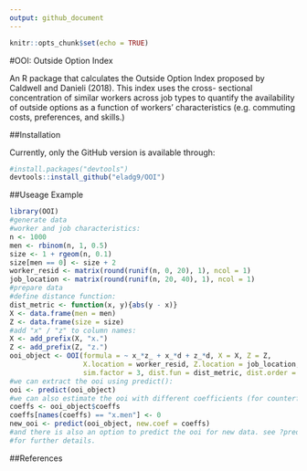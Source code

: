 ```yaml
---
output: github_document
---
```


```r
knitr::opts_chunk$set(echo = TRUE)
```

#OOI: Outside Option Index

An R package that calculates the Outside Option Index proposed by Caldwell and Danieli (2018). This index uses the cross- sectional concentration of similar workers across job types to quantify the availability of outside options as a function of workers’ characteristics (e.g. commuting costs, preferences, and skills.)


##Installation

Currently, only the GitHub version is available through:
```r
#install.packages("devtools")
devtools::install_github("eladg9/OOI")
```

##Useage Example

```r
library(OOI)
#generate data
#worker and job characteristics:
n <- 1000
men <- rbinom(n, 1, 0.5)
size <- 1 + rgeom(n, 0.1) 
size[men == 0] <- size + 2
worker_resid <- matrix(round(runif(n, 0, 20), 1), ncol = 1)
job_location <- matrix(round(runif(n, 20, 40), 1), ncol = 1)
#prepare data
#define distance function:
dist_metric <- function(x, y){abs(y - x)}
X <- data.frame(men = men)
Z <- data.frame(size = size)
#add "x" / "z" to column names:
X <- add_prefix(X, "x.")
Z <- add_prefix(Z, "z.")
ooi_object <- OOI(formula = ~ x_*z_ + x_*d + z_*d, X = X, Z = Z,
                  X.location = worker_resid, Z.location = job_location,
                  sim.factor = 3, dist.fun = dist_metric, dist.order = 3)
#we can extract the ooi using predict():
ooi <- predict(ooi_object)
#we can also estimate the ooi with different coefficients (for counterfactual analysis):
coeffs <- ooi_object$coeffs
coeffs[names(coeffs) == "x.men"] <- 0
new_ooi <- predict(ooi_object, new.coef = coeffs)
#and there is also an option to predict the ooi for new data. see ?predict.ooi
#for further details.
```

##References


